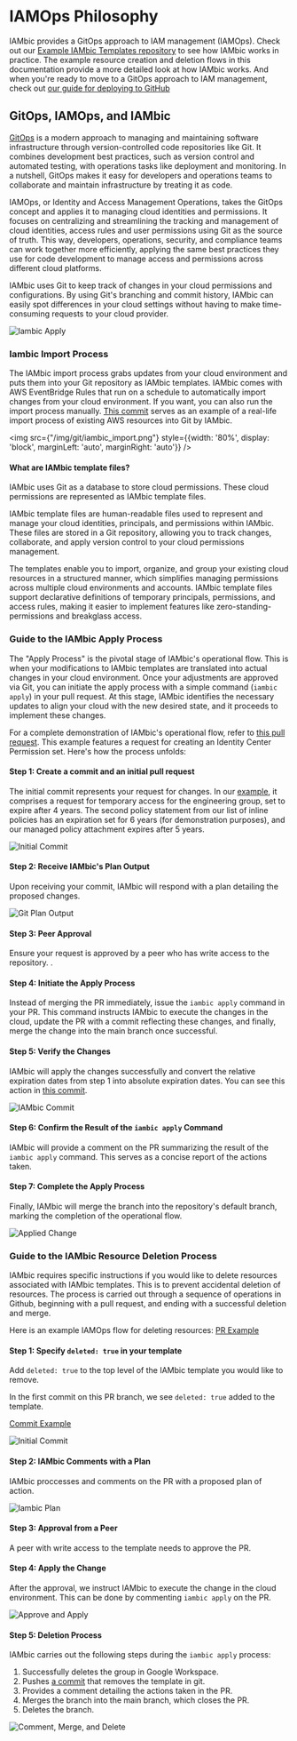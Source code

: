 # IAMOps Philosophy

IAMbic provides a GitOps approach to IAM management (IAMOps). Check out our
[Example IAMbic Templates repository](https://github.com/noqdev/iambic-templates-examples)
to see how IAMbic works in practice. The example resource creation and deletion flows
in this documentation provide a more detailed look at how IAMbic works. And when you're ready
to move to a GitOps approach to IAM management, check out
[our guide for deploying to GitHub](/getting_started/configuring_iambic#setup-the-github-application)

## GitOps, IAMOps, and IAMbic

[GitOps](https://about.gitlab.com/topics/gitops/) is a modern approach to managing
and maintaining software infrastructure
through version-controlled code repositories like Git. It combines development best
practices, such as version control and automated testing, with operations tasks
like deployment and monitoring. In a nutshell, GitOps makes it easy for developers
and operations teams to collaborate and maintain infrastructure by treating it as code.

IAMOps, or Identity and Access Management Operations, takes the GitOps concept and
applies it to managing cloud identities and permissions. It focuses on centralizing and
streamlining the tracking and management of cloud identities, access rules and
user permissions using Git as the source of truth. This way, developers, operations,
security, and compliance teams can work together more efficiently,
applying the same best practices they use for code development to manage access and
permissions across different cloud platforms.

IAMbic uses Git to keep track of changes in your cloud permissions and configurations.
By using Git's branching and commit history, IAMbic can easily spot differences in your
cloud settings without having to make time-consuming requests to your cloud provider.

![Iambic Apply](/img/git/iambic_apply.png)

### Iambic Import Process

The IAMbic import process grabs updates from your cloud environment and puts them
into your Git repository as IAMbic templates. IAMbic comes with AWS EventBridge Rules
that run on a schedule to
automatically import changes from your cloud environment. If you want, you can also
run the import process manually. [This commit](https://github.com/noqdev/iambic-templates-examples/commit/d71bb346a6d370a6e67398a9fff402c0b5b29a0c)
serves as an example of a real-life import process of existing AWS resources into Git by IAMbic.

<img src={"/img/git/iambic_import.png"} style={{width: '80%', display: 'block', marginLeft: 'auto', marginRight: 'auto'}} />

#### What are IAMbic template files?

IAMbic uses Git as a database to store cloud permissions. These
cloud permissions are represented as IAMbic template files.

IAMbic template files are human-readable files used to represent and manage your cloud identities,
principals, and permissions within IAMbic. These files are stored in a Git repository,
allowing you to track changes, collaborate, and apply version control to your cloud permissions
management.

The templates enable you to import, organize, and group your existing cloud resources in a
structured manner, which simplifies managing permissions across multiple cloud environments
and accounts. IAMbic template files support declarative definitions of temporary principals,
permissions, and access rules, making it easier to implement features like zero-standing-permissions
and breakglass access.

### Guide to the IAMbic Apply Process

The "Apply Process" is the pivotal stage of IAMbic's operational flow.
This is when your modifications to IAMbic templates are translated into actual changes in your cloud environment.
Once your adjustments are approved via Git, you can initiate the apply process with a simple command (`iambic apply`) in your pull request.
At this stage, IAMbic identifies the necessary updates to align your cloud with the new desired state, and it proceeds to implement these changes.

For a complete demonstration of IAMbic's operational flow, refer to [this pull request](https://github.com/noqdev/iambic-templates-examples/pull/13).
This example features a request for creating an Identity Center Permission set. Here's how the process unfolds:

#### Step 1: Create a commit and an initial pull request

The initial commit represents your request for changes. In our
[example](https://github.com/noqdev/iambic-templates-examples/pull/13/commits/cf1cfd6192415342ae2b52ca18f118f46194afdc), it comprises a request for
temporary access for the engineering group, set to expire after 4 years. The second policy statement from our list of inline policies has an
expiration set for 6 years (for demonstration purposes), and our managed policy attachment expires after 5 years.

![Initial Commit](/img/aws/iamops_flow_1.png)

#### Step 2: Receive IAMbic's Plan Output

Upon receiving your commit, IAMbic will respond with a plan detailing the proposed changes.

![Git Plan Output](/img/aws/iamops_flow_2_git_plan.png)

#### Step 3: Peer Approval

Ensure your request is approved by a peer who has write access to the repository. .

#### Step 4: Initiate the Apply Process

Instead of merging the PR immediately, issue the `iambic apply` command in your PR. This command instructs
IAMbic to execute the changes in the cloud, update the PR with a commit reflecting these changes, and finally,
merge the change into the main branch once successful.

#### Step 5: Verify the Changes

IAMbic will apply the changes successfully and convert the relative expiration dates from step 1 into
absolute expiration dates. You can see this action in
[this commit](https://github.com/noqdev/iambic-templates-examples/pull/13/commits/048fa7466d5b208d72bcb76cace8b3dea14091ff).

![IAMbic Commit](/img/aws/iamops_flow_3_iambic_commit.png)

#### Step 6: Confirm the Result of the `iambic apply` Command

IAMbic will provide a comment on the PR summarizing the result of the `iambic apply` command.
This serves as a concise report of the actions taken.

#### Step 7: Complete the Apply Process

Finally, IAMbic will merge the branch into the repository's default branch, marking the completion of the operational flow.

![Applied Change](/img/aws/iamops_flow_4_apply.png)

### Guide to the IAMbic Resource Deletion Process

IAMbic requires specific instructions if you would like to delete resources associated with IAMbic templates. This is to prevent accidental deletion of resources.
The process is carried out through a sequence of operations in Github, beginning with a pull request, and ending with a successful deletion and merge.

Here is an example IAMOps flow for deleting resources: [PR Example](https://github.com/noqdev/iambic-templates-examples/pull/14)

#### Step 1: Specify `deleted: true` in your template

Add `deleted: true` to the top level of the IAMbic template you would like to remove.

In the first commit on this PR branch, we see `deleted: true` added to the template.

[Commit Example](https://github.com/noqdev/iambic-templates-examples/pull/14/commits/7b56c86e4944c2f0e805d5dd6dd31c161b9e3b92)

![Initial Commit](/img/aws/iamops_delete_flow_1.png)

#### Step 2: IAMbic Comments with a Plan

IAMbic proccesses and comments on the PR with a proposed plan of action.

![Iambic Plan](/img/aws/iamops_delete_flow_2.png)

#### Step 3: Approval from a Peer

A peer with write access to the template needs to approve the PR.

#### Step 4: Apply the Change

After the approval, we instruct IAMbic to execute the change in the cloud environment.
This can be done by commenting `iambic apply` on the PR.

![Approve and Apply](/img/aws/iamops_delete_flow_3.png)

#### Step 5: Deletion Process

IAMbic carries out the following steps during the `iambic apply` process:

1. Successfully deletes the group in Google Workspace.
2. Pushes [a commit](https://github.com/noqdev/iambic-templates-examples/pull/14/commits/0b7e14389ba0c5c1c06e347542c5a1373f2012d4) that removes the template in git.
3. Provides a comment detailing the actions taken in the PR.
4. Merges the branch into the main branch, which closes the PR.
5. Deletes the branch.

![Comment, Merge, and Delete](/img/aws/iamops_delete_flow_4.png)

